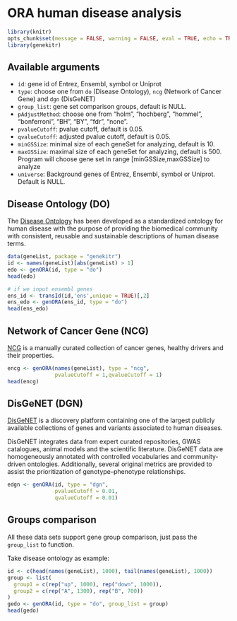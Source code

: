 # ORA human disease analysis {#ora-human-disease-analysis-1}

```r
library(knitr)
opts_chunk$set(message = FALSE, warning = FALSE, eval = TRUE, echo = TRUE, cache = TRUE)
library(genekitr)
```

## Available arguments {#ora-aavailable-arguments}

- `id`: gene id of Entrez, Ensembl, symbol or Uniprot
- `type`: choose one from `do` (Disease Ontology), `ncg` (Network of Cancer Gene) and `dgn` (DisGeNET)
- `group_list`: gene set comparison groups, default is NULL.
- `pAdjustMethod`: choose one from "holm", "hochberg", "hommel", "bonferroni", "BH", "BY", "fdr", "none".
- `pvalueCutoff`: pvalue cutoff, default is 0.05.
- `qvalueCutoff`: adjusted pvalue cutoff, default is 0.05.
- `minGSSize`: minimal size of each geneSet for analyzing, default is 10.
- `maxGSSize`: maximal size of each geneSet for analyzing, default is 500. Program will choose gene set in range [minGSSize,maxGSSize] to analyze
- `universe`: Background genes of Entrez, Ensembl, symbol or Uniprot. Default is NULL. 


## Disease Ontology (DO) {#ora-do}

The [Disease Ontology](https://disease-ontology.org/) has been developed as a standardized ontology for human disease with the purpose of providing the biomedical community with consistent, reusable and sustainable descriptions of human disease terms.

```r
data(geneList, package = "genekitr")
id <- names(geneList)[abs(geneList) > 1]
edo <- genORA(id, type = "do")
head(edo)

# if we input ensembl genes
ens_id <- transId(id,'ens',unique = TRUE)[,2]
ens_edo <- genORA(ens_id, type = "do")
head(ens_edo)
```

## Network of Cancer Gene (NCG) {#ora-ncg}

[NCG](http://ncg.kcl.ac.uk/) is a manually curated collection of cancer genes, healthy drivers and their properties.

```r
encg <- genORA(names(geneList), type = "ncg",
               pvalueCutoff = 1,qvalueCutoff = 1)
head(encg)
```

## DisGeNET (DGN) {#ora-dgn}

[DisGeNET](https://www.disgenet.org/) is a discovery platform containing one of the largest publicly available collections of genes and variants associated to human diseases.

DisGeNET integrates data from expert curated repositories, GWAS catalogues, animal models and the scientific literature. DisGeNET data are homogeneously annotated with controlled vocabularies and community-driven ontologies. Additionally, several original metrics are provided to assist the prioritization of genotype–phenotype relationships.

```r
edgn <- genORA(id, type = "dgn", 
               pvalueCutoff = 0.01, 
               qvalueCutoff = 0.01)
```


## Groups comparison

All these data sets support gene group comparison, just pass the `group_list` to function.

Take disease ontology as example:

```r
id <- c(head(names(geneList), 1000), tail(names(geneList), 1000))
group <- list(
  group1 = c(rep("up", 1000), rep("down", 1000)),
  group2 = c(rep("A", 1300), rep("B", 700))
)
gedo <- genORA(id, type = "do", group_list = group)
head(gedo)
```


